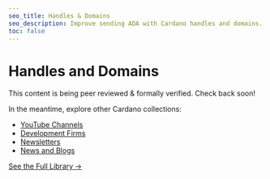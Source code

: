 ```yaml
---
seo_title: Handles & Domains
seo_description: Improve sending ADA with Cardano handles and domains. Simplify your transactions with a custom address that’s secure, memorable, and easy to use.
toc: false
---
```


# Handles and Domains

This content is being peer reviewed & formally verified. Check back soon!

In the meantime, explore other Cardano collections:

- [YouTube Channels](/community/youtube)
- [Development Firms](/development/dev_teams)
- [Newsletters](/community/newsletters)
- [News and Blogs](/community/news_and_blogs)

[See the Full Library →](/all_pages)
